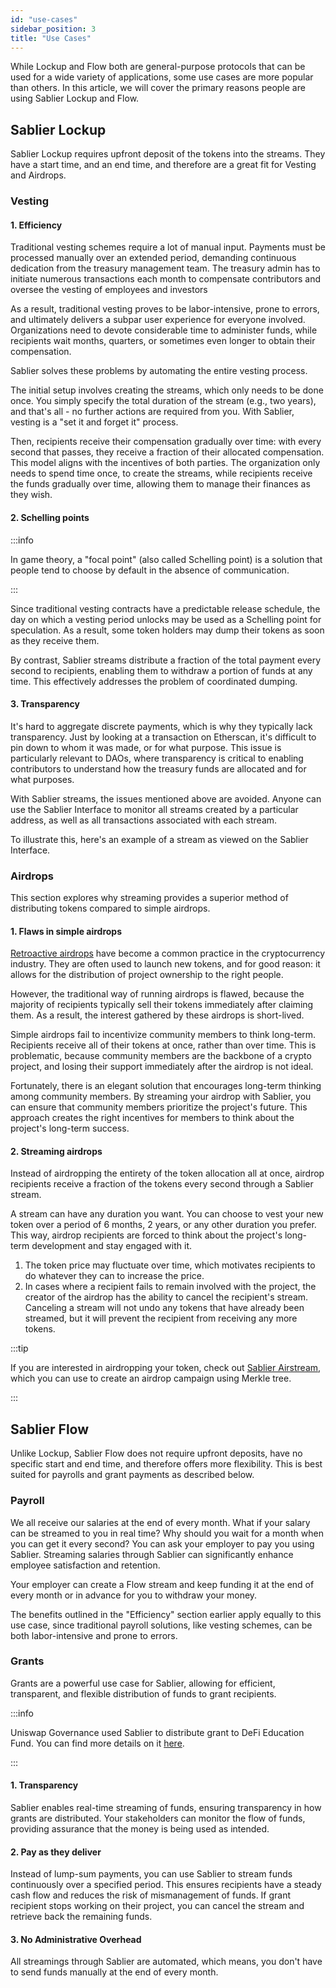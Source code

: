 ```yaml
---
id: "use-cases"
sidebar_position: 3
title: "Use Cases"
---
```



While Lockup and Flow both are general-purpose protocols that can be used for a wide variety of applications, some use
cases are more popular than others. In this article, we will cover the primary reasons people are using Sablier Lockup
and Flow.

## Sablier Lockup

Sablier Lockup requires upfront deposit of the tokens into the streams. They have a start time, and an end time, and
therefore are a great fit for Vesting and Airdrops.

### Vesting

#### 1. Efficiency

Traditional vesting schemes require a lot of manual input. Payments must be processed manually over an extended period,
demanding continuous dedication from the treasury management team. The treasury admin has to initiate numerous
transactions each month to compensate contributors and oversee the vesting of employees and investors

As a result, traditional vesting proves to be labor-intensive, prone to errors, and ultimately delivers a subpar user
experience for everyone involved. Organizations need to devote considerable time to administer funds, while recipients
wait months, quarters, or sometimes even longer to obtain their compensation.

Sablier solves these problems by automating the entire vesting process.

The initial setup involves creating the streams, which only needs to be done once. You simply specify the total duration
of the stream (e.g., two years), and that's all - no further actions are required from you. With Sablier, vesting is a
"set it and forget it" process.

Then, recipients receive their compensation gradually over time: with every second that passes, they receive a fraction
of their allocated compensation. This model aligns with the incentives of both parties. The organization only needs to
spend time once, to create the streams, while recipients receive the funds gradually over time, allowing them to manage
their finances as they wish.

#### 2. Schelling points

:::info

In game theory, a "focal point" (also called Schelling point) is a solution that people tend to choose by default in the
absence of communication.

:::

Since traditional vesting contracts have a predictable release schedule, the day on which a vesting period unlocks may
be used as a Schelling point for speculation. As a result, some token holders may dump their tokens as soon as they
receive them.

By contrast, Sablier streams distribute a fraction of the total payment every second to recipients, enabling them to
withdraw a portion of funds at any time. This effectively addresses the problem of coordinated dumping.

#### 3. Transparency

It's hard to aggregate discrete payments, which is why they typically lack transparency. Just by looking at a
transaction on Etherscan, it's difficult to pin down to whom it was made, or for what purpose. This issue is
particularly relevant to DAOs, where transparency is critical to enabling contributors to understand how the treasury
funds are allocated and for what purposes.

With Sablier streams, the issues mentioned above are avoided. Anyone can use the Sablier Interface to monitor all
streams created by a particular address, as well as all transactions associated with each stream.

To illustrate this, <Link href={links.example}>here</Link>'s an example of a stream as viewed on the Sablier Interface.

### Airdrops

This section explores why streaming provides a superior method of distributing tokens compared to simple airdrops.

#### 1. Flaws in simple airdrops

[Retroactive airdrops](https://members.delphidigital.io/learn/retroactive-airdrops) have become a common practice in the
cryptocurrency industry. They are often used to launch new tokens, and for good reason: it allows for the distribution
of project ownership to the right people.

However, the traditional way of running airdrops is flawed, because the majority of recipients typically sell their
tokens immediately after claiming them. As a result, the interest gathered by these airdrops is short-lived.

Simple airdrops fail to incentivize community members to think long-term. Recipients receive all of their tokens at
once, rather than over time. This is problematic, because community members are the backbone of a crypto project, and
losing their support immediately after the airdrop is not ideal.

Fortunately, there is an elegant solution that encourages long-term thinking among community members. By streaming your
airdrop with Sablier, you can ensure that community members prioritize the project's future. This approach creates the
right incentives for members to think about the project's long-term success.

#### 2. Streaming airdrops

Instead of airdropping the entirety of the token allocation all at once, airdrop recipients receive a fraction of the
tokens every second through a Sablier stream.

A stream can have any duration you want. You can choose to vest your new token over a period of 6 months, 2 years, or
any other duration you prefer. This way, airdrop recipients are forced to think about the project's long-term
development and stay engaged with it.

1. The token price may fluctuate over time, which motivates recipients to do whatever they can to increase the price.
2. In cases where a recipient fails to remain involved with the project, the creator of the airdrop has the ability to
   cancel the recipient's stream. Canceling a stream will not undo any tokens that have already been streamed, but it
   will prevent the recipient from receiving any more tokens.

:::tip

If you are interested in airdropping your token, check out [Sablier Airstream](https://app.sablier.com/airstreams/),
which you can use to create an airdrop campaign using Merkle tree.

:::

## Sablier Flow

Unlike Lockup, Sablier Flow does not require upfront deposits, have no specific start and end time, and therefore offers
more flexibility. This is best suited for payrolls and grant payments as described below.

### Payroll

We all receive our salaries at the end of every month. What if your salary can be streamed to you in real time? Why
should you wait for a month when you can get it every second? You can ask your employer to pay you using Sablier.
Streaming salaries through Sablier can significantly enhance employee satisfaction and retention.

Your employer can create a Flow stream and keep funding it at the end of every month or in advance for you to withdraw
your money.

The benefits outlined in the "Efficiency" section earlier apply equally to this use case, since traditional payroll
solutions, like vesting schemes, can be both labor-intensive and prone to errors.

### Grants

Grants are a powerful use case for Sablier, allowing for efficient, transparent, and flexible distribution of funds to
grant recipients.

:::info

Uniswap Governance used Sablier to distribute grant to DeFi Education Fund. You can find more details on it
[here](https://x.com/Sablier/status/1798010170133692730).

:::

#### 1. Transparency

Sablier enables real-time streaming of funds, ensuring transparency in how grants are distributed. Your stakeholders can
monitor the flow of funds, providing assurance that the money is being used as intended.

#### 2. Pay as they deliver

Instead of lump-sum payments, you can use Sablier to stream funds continuously over a specified period. This ensures
recipients have a steady cash flow and reduces the risk of mismanagement of funds. If grant recipient stops working on
their project, you can cancel the stream and retrieve back the remaining funds.

#### 3. No Administrative Overhead

All streamings through Sablier are automated, which means, you don't have to send funds manually at the end of every
month.
